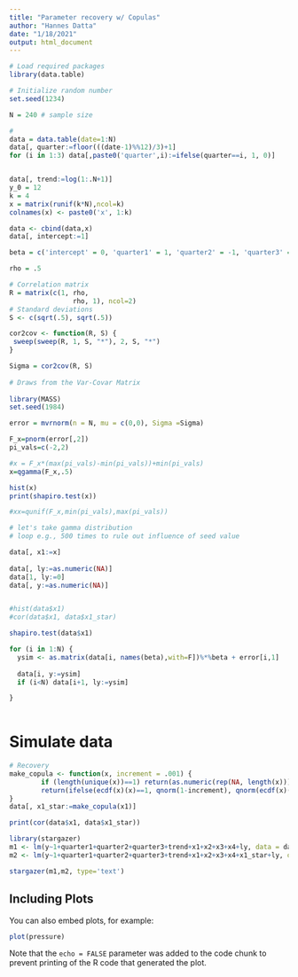 ```yaml
---
title: "Parameter recovery w/ Copulas"
author: "Hannes Datta"
date: "1/18/2021"
output: html_document
---
```


```r

# Load required packages
library(data.table)

# Initialize random number
set.seed(1234)

N = 240 # sample size

#
data = data.table(date=1:N)
data[, quarter:=floor(((date-1)%%12)/3)+1]
for (i in 1:3) data[,paste0('quarter',i):=ifelse(quarter==i, 1, 0)]


data[, trend:=log(1:.N+1)]
y_0 = 12
k = 4
x = matrix(runif(k*N),ncol=k)
colnames(x) <- paste0('x', 1:k)

data <- cbind(data,x)
data[, intercept:=1]

beta = c('intercept' = 0, 'quarter1' = 1, 'quarter2' = -1, 'quarter3' = -.5, 'trend' = .1, 'x1' = 1, 'x2' = -2, 'x3' = .5, 'x4'=2, 'ly' = .9)

rho = .5

# Correlation matrix
R = matrix(c(1, rho,
                rho, 1), ncol=2)
# Standard deviations
S <- c(sqrt(.5), sqrt(.5))

cor2cov <- function(R, S) {
 sweep(sweep(R, 1, S, "*"), 2, S, "*")
}

Sigma = cor2cov(R, S)
  
# Draws from the Var-Covar Matrix
  
library(MASS)
set.seed(1984)

error = mvrnorm(n = N, mu = c(0,0), Sigma =Sigma)

F_x=pnorm(error[,2])
pi_vals=c(-2,2)

#x = F_x*(max(pi_vals)-min(pi_vals))+min(pi_vals)
x=qgamma(F_x,.5)

hist(x)
print(shapiro.test(x))

#xx=qunif(F_x,min(pi_vals),max(pi_vals))

# let's take gamma distribution
# loop e.g., 500 times to rule out influence of seed value

data[, x1:=x]
	  
data[, ly:=as.numeric(NA)]
data[1, ly:=0]
data[, y:=as.numeric(NA)]  


#hist(data$x1)
#cor(data$x1, data$x1_star)

shapiro.test(data$x1)

for (i in 1:N) {
  ysim <- as.matrix(data[i, names(beta),with=F])%*%beta + error[i,1]
  
  data[i, y:=ysim]
  if (i<N) data[i+1, ly:=ysim]

}
  
```

# Simulate data

```r

# Recovery
make_copula <- function(x, increment = .001) {
		if (length(unique(x))==1) return(as.numeric(rep(NA, length(x))))
		return(ifelse(ecdf(x)(x)==1, qnorm(1-increment), qnorm(ecdf(x)(x))))
}
data[, x1_star:=make_copula(x1)]

print(cor(data$x1, data$x1_star))

library(stargazer)
m1 <- lm(y~1+quarter1+quarter2+quarter3+trend+x1+x2+x3+x4+ly, data = data)
m2 <- lm(y~1+quarter1+quarter2+quarter3+trend+x1+x2+x3+x4+x1_star+ly, data = data)

stargazer(m1,m2, type='text')

```

## Including Plots

You can also embed plots, for example:

```r
plot(pressure)
```

Note that the `echo = FALSE` parameter was added to the code chunk to prevent printing of the R code that generated the plot.
